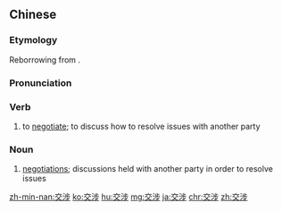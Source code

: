 {{also|交渉}}
==Chinese==
{{zh-forms}}

===Etymology===
Reborrowing from {{etym|ja|zh}} {{ja-r|交涉|こうしょう}}.

===Pronunciation===
{{zh-pron
|m=jiāoshè
|c=gaau1 sip3
|h=pfs=kâu-sa̍p
|mn=kau-sia̍p
|ma=Zh-jiaoshè.ogg
|cat=v,n
}}

===Verb===
{{zh-verb}}

# to [[negotiate]]; to discuss how to resolve issues with another party

===Noun===
{{zh-noun}}

# [[negotiation]]s; discussions held with another party in order to resolve issues

{{zh-cat|Advanced}}

[[zh-min-nan:交涉]]
[[ko:交涉]]
[[hu:交涉]]
[[mg:交涉]]
[[ja:交涉]]
[[chr:交涉]]
[[zh:交涉]]